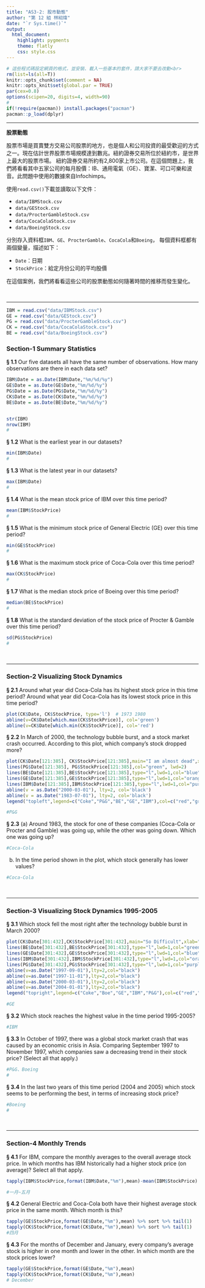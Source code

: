 ```yaml
---
title: "AS3-2: 股市動態"
author: "第 12 組 林紹煒"
date: "`r Sys.time()`"
output:
  html_document:
    highlight: pygments
    theme: flatly
    css: style.css
---
```


```r
# 這些程式碼設定網頁的格式，並安裝、載入一些基本的套件，請大家不要去改動<br>
rm(list=ls(all=T))
knitr::opts_chunk$set(comment = NA)
knitr::opts_knit$set(global.par = TRUE)
par(cex=0.8)
options(scipen=20, digits=4, width=90)
#
if(!require(pacman)) install.packages("pacman")
pacman::p_load(dplyr)
```
<hr>

**股票動態**

股票市場是買賣雙方交易公司股票的地方，也是個人和公司投資的最受歡迎的方式之一。現在估計世界股票市場規模達到數兆。紐約證券交易所位於紐約市，是世界上最大的股票市場。 紐約證券交易所約有2,800家上市公司。在這個問題上，我們將看看其中五家公司的每月股價：IB、通用電氣（GE）、寶潔、可口可樂和波音。此問題中使用的數據來自Infochimps。

使用`read.csv()`下載並讀取以下文件：

+ `data/IBMStock.csv`
+ `data/GEStock.csv`
+ `data/ProcterGambleStock.csv`
+ `data/CocaColaStock.csv`
+ `data/BoeingStock.csv` 

分別存入資料框`IBM`、`GE`、`ProcterGamble`、`CocaCola`和`Boeing`，
每個資料框都有兩個變量，描述如下：

+ `Date`：日期
+ `StockPrice`：給定月份公司的平均股價

在這個案例，我們將看看這些公司的股票動態如何隨著時間的推移而發生變化。

<br><hr>
```r
IBM = read.csv("data/IBMStock.csv")
GE = read.csv("data/GEStock.csv")
PG = read.csv("data/ProcterGambleStock.csv")
CK = read.csv("data/CocaColaStock.csv")
BE = read.csv("data/BoeingStock.csv")
```


###  Section-1 Summary Statistics

__§ 1.1__ Our five datasets all have the same number of observations. How many observations are there in each data set?
```r
IBM$Date = as.Date(IBM$Date,"%m/%d/%y")
GE$Date = as.Date(GE$Date,"%m/%d/%y")
PG$Date = as.Date(PG$Date,"%m/%d/%y")
CK$Date = as.Date(CK$Date,"%m/%d/%y")
BE$Date = as.Date(BE$Date,"%m/%d/%y")


str(IBM)
nrow(IBM)
#
```


__§ 1.2__ What is the earliest year in our datasets?
```r
min(IBM$Date)
#
```

__§ 1.3__ What is the latest year in our datasets?
```r
max(IBM$Date)
#
```

__§ 1.4__ What is the mean stock price of IBM over this time period?
```r
mean(IBM$StockPrice)
#
```

__§ 1.5__ What is the minimum stock price of General Electric (GE) over this time period?
```r
min(GE$StockPrice)
#
```

__§ 1.6__ What is the maximum stock price of Coca-Cola over this time period?
```r
max(CK$StockPrice)
#
```

__§ 1.7__ What is the median stock price of Boeing over this time period?
```r
median(BE$StockPrice)
#
```

__§ 1.8__ What is the standard deviation of the stock price of Procter & Gamble over this time period?
```r
sd(PG$StockPrice)
#
```

<br><hr>

###  Section-2 Visualizing Stock Dynamics

__§ 2.1__ Around what year did Coca-Cola has its highest stock price in this time period? Around what year did Coca-Cola has its lowest stock price in this time period?
```r
plot(CK$Date, CK$StockPrice, type='l')  # 1973 1980
abline(v=CK$Date[which.max(CK$StockPrice)], col='green')
abline(v=CK$Date[which.min(CK$StockPrice)], col='red')
```


__§ 2.2__ In March of 2000, the technology bubble burst, and a stock market crash occurred. According to this plot, which company's stock dropped more?
```r
plot(CK$Date[121:385], CK$StockPrice[121:385],main="I am almost dead",xlab="Date",ylab="StockPrice",type='l', col='red', lwd=1,ylim=c(0,210))
lines(PG$Date[121:385], PG$StockPrice[121:385],col="green", lwd=2)
lines(BE$Date[121:385],BE$StockPrice[121:385],type="l",lwd=1,col="blue")
lines(GE$Date[121:385],GE$StockPrice[121:385],type="l",lwd=1,col="orange")
lines(IBM$Date[121:385],IBM$StockPrice[121:385],type="l",lwd=1,col="purple")
abline(v = as.Date("2000-03-01"), lty=2, col='black')
abline(v = as.Date("1983-07-01"), lty=2, col='black')
legend("topleft",legend=c("Coke","P&G","BE","GE","IBM"),col=c("red","green","blue","orange","purple"),lwd=2,cex=0.8)

#P&G
```

__§ 2.3__ (a) Around 1983, the stock for one of these companies (Coca-Cola or Procter and Gamble) was going up, while the other was going down. Which one was going up? 
```r
#Coca-Cola
```

(b) In the time period shown in the plot, which stock generally has lower values?
```r
#Coca-Cola
```


<br><hr>

###  Section-3 Visualizing Stock Dynamics 1995-2005

__§ 3.1__ Which stock fell the most right after the technology bubble burst in March 2000?
```r
plot(CK$Date[301:432],CK$StockPrice[301:432],main="So Difficult",xlab="Date",ylab="StockPrice",type="l",lwd=2,col="red",ylim=c(0,210))
lines(BE$Date[301:432],BE$StockPrice[301:432],type="l",lwd=1,col="green")
lines(GE$Date[301:432],GE$StockPrice[301:432],type="l",lwd=1,col="blue")
lines(IBM$Date[301:432],IBM$StockPrice[301:432],type="l",lwd=1,col="orange")
lines(PG$Date[301:432],PG$StockPrice[301:432],type="l",lwd=1,col="purple")
abline(v=as.Date("1997-09-01"),lty=2,col="black")
abline(v=as.Date("1997-11-01"),lty=2,col="black")
abline(v=as.Date("2000-03-01"),lty=2,col="black")
abline(v=as.Date("2004-01-01"),lty=2,col="black")
legend("topright",legend=c("Coke","Boe","GE","IBM","P&G"),col=c("red","green","blue","orange","purple"),lwd=3,cex=0.9)

#GE
```

__§ 3.2__ Which stock reaches the highest value in the time period 1995-2005?
```r
#IBM

```

__§ 3.3__ In October of 1997, there was a global stock market crash that was caused by an economic crisis in Asia. Comparing September 1997 to November 1997, which companies saw a decreasing trend in their stock price? (Select all that apply.)
```r
#P&G、Boeing
#
```

__§ 3.4__ In the last two years of this time period (2004 and 2005) which stock seems to be performing the best, in terms of increasing stock price?
```r
#Boeing
#
```


<br><hr>


###  Section-4 Monthly Trends

__§ 4.1__ For IBM, compare the monthly averages to the overall average stock price. In which months has IBM historically had a higher stock price (on average)? Select all that apply.
```r
tapply(IBM$StockPrice,format(IBM$Date,"%m"),mean)-mean(IBM$StockPrice)

#一月~五月
```

__§ 4.2__ General Electric and Coca-Cola both have their highest average stock price in the same month. Which month is this?
```r
tapply(GE$StockPrice,format(GE$Date,"%m"),mean) %>% sort %>% tail(1)
tapply(CK$StockPrice,format(CK$Date,"%m"),mean) %>% sort %>% tail(1)
#四月
```

__§ 4.3__ For the months of December and January, every company's average stock is higher in one month and lower in the other. In which month are the stock prices lower?
```r
tapply(GE$StockPrice,format(GE$Date,"%m"),mean)
tapply(CK$StockPrice,format(CK$Date,"%m"),mean)
# December
```

<br><br><br>

